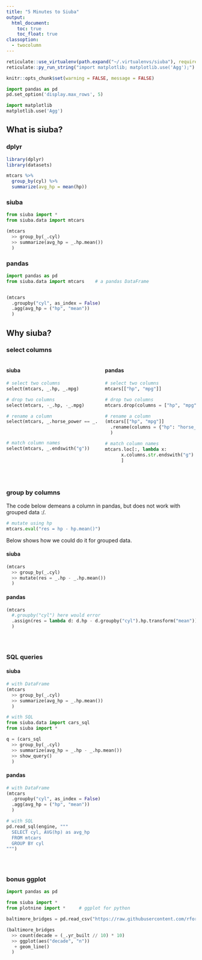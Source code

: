 ```yaml
---
title: "5 Minutes to Siuba"
output:
  html_document:
    toc: true
    toc_float: true
classoption:
  - twocolumn
---
```


```r
reticulate::use_virtualenv(path.expand("~/.virtualenvs/siuba"), required = TRUE)
reticulate::py_run_string("import matplotlib; matplotlib.use('Agg');")

knitr::opts_chunk$set(warning = FALSE, message = FALSE)
```

```python
import pandas as pd
pd.set_option('display.max_rows', 5)

import matplotlib
matplotlib.use('Agg')
```



## What is siuba? {.tabset .tabset-pills}

### dplyr 

```r
library(dplyr)
library(datasets)

mtcars %>%
  group_by(cyl) %>%
  summarize(avg_hp = mean(hp))
```

### siuba

```python
from siuba import *
from siuba.data import mtcars

(mtcars
  >> group_by(_.cyl)
  >> summarize(avg_hp = _.hp.mean())
  )
```

### pandas

```python
import pandas as pd
from siuba.data import mtcars    # a pandas DataFrame


(mtcars
  .groupby("cyl", as_index = False)
  .agg(avg_hp = ("hp", "mean"))
  )
```

## {-}

## Why siuba?

### select columns

:::::: {.columns}

::: {.column width="50%"}

#### siuba

```python
# select two columns
select(mtcars, _.hp, _.mpg)

# drop two columns
select(mtcars, -_.hp, -_.mpg)

# rename a column
select(mtcars, _.horse_power == _.hp, _.mpg)



# match column names
select(mtcars, _.endswith("g"))


```

:::

::: {.column width="50%"}

#### pandas

```python
# select two columns
mtcars[["hp", "mpg"]]

# drop two columns
mtcars.drop(columns = ["hp", "mpg"])

# rename a column
(mtcars[["hp", "mpg"]]
  .rename(columns = {"hp": "horse_power"})
  )

# match column names
mtcars.loc[:, lambda x: 
      x.columns.str.endswith("g")
      ]

```

:::

::::::

<br>

### group by columns {.tabset .tabset-pills}

The code below demeans a column in pandas, but does not work with grouped data :/.

```python
# mutate using hp
mtcars.eval("res = hp - hp.mean()")
```

Below shows how we could do it for grouped data.

#### siuba

```python
(mtcars
  >> group_by(_.cyl)
  >> mutate(res = _.hp - _.hp.mean())
  )
```

#### pandas

```python
(mtcars
  #.groupby("cyl") here would error
  .assign(res = lambda d: d.hp - d.groupby("cyl").hp.transform("mean"))
  )

```

### {-}

<br>

### SQL queries {.tabset .tabset-pills}

#### siuba

```python
# with DataFrame
(mtcars 
  >> group_by(_.cyl)
  >> summarize(avg_hp = _.hp.mean())
  )
```


```python
# with SQL
from siuba.data import cars_sql
from siuba import *

q = (cars_sql
  >> group_by(_.cyl)
  >> summarize(avg_hp = _.hp - _.hp.mean())
  >> show_query()
  )

```

#### pandas 

```python
# with DataFrame
(mtcars 
  .groupby("cyl", as_index = False)
  .agg(avg_hp = ("hp", "mean"))
  )
```


```python
# with SQL
pd.read_sql(engine, """
  SELECT cyl, AVG(hp) as avg_hp
  FROM mtcars
  GROUP BY cyl
""")

```

### {-}

<br>

### bonus ggplot

```python
import pandas as pd

from siuba import *
from plotnine import *     # ggplot for python

baltimore_bridges = pd.read_csv("https://raw.githubusercontent.com/rfordatascience/tidytuesday/master/data/2018/2018-11-27/baltimore_bridges.csv")

(baltimore_bridges
  >> count(decade = (_.yr_built // 10) * 10)
  >> ggplot(aes("decade", "n"))
   + geom_line()
  )
```
